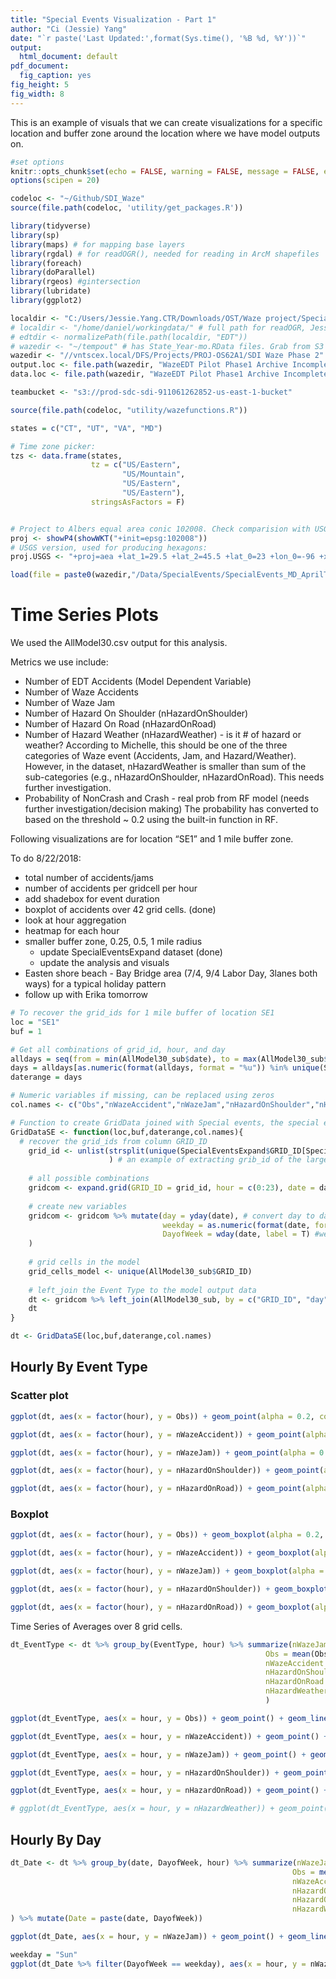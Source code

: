 ```yaml
---
title: "Special Events Visualization - Part 1"
author: "Ci (Jessie) Yang"
date: "`r paste('Last Updated:',format(Sys.time(), '%B %d, %Y'))`"
output:
  html_document: default
pdf_document:
  fig_caption: yes
fig_height: 5
fig_width: 8
---
```


This is an example of visuals that we can create visualizations for a specific location and buffer zone around the location where we have model outputs on.

```r
#set options
knitr::opts_chunk$set(echo = FALSE, warning = FALSE, message = FALSE, error = FALSE)
options(scipen = 20)

codeloc <- "~/Github/SDI_Waze"
source(file.path(codeloc, 'utility/get_packages.R'))

library(tidyverse)
library(sp)
library(maps) # for mapping base layers
library(rgdal) # for readOGR(), needed for reading in ArcM shapefiles
library(foreach)
library(doParallel)
library(rgeos) #gintersection
library(lubridate)
library(ggplot2)

localdir <- "C:/Users/Jessie.Yang.CTR/Downloads/OST/Waze project/Special Events"
# localdir <- "/home/daniel/workingdata/" # full path for readOGR, Jessie don't have this folder.
# edtdir <- normalizePath(file.path(localdir, "EDT"))
# wazedir <- "~/tempout" # has State_Year-mo.RData files. Grab from S3 if necessary
wazedir <- "//vntscex.local/DFS/Projects/PROJ-OS62A1/SDI Waze Phase 2"
output.loc <- file.path(wazedir, "WazeEDT Pilot Phase1 Archive Incomplete/SDI/Model_Output")
data.loc <- file.path(wazedir, "WazeEDT Pilot Phase1 Archive Incomplete/SDI/Data")

teambucket <- "s3://prod-sdc-sdi-911061262852-us-east-1-bucket"

source(file.path(codeloc, "utility/wazefunctions.R")) 

states = c("CT", "UT", "VA", "MD")

# Time zone picker:
tzs <- data.frame(states, 
                  tz = c("US/Eastern",
                         "US/Mountain",
                         "US/Eastern",
                         "US/Eastern"),
                  stringsAsFactors = F)


# Project to Albers equal area conic 102008. Check comparision with USGS version, WKID: 102039
proj <- showP4(showWKT("+init=epsg:102008"))
# USGS version, used for producing hexagons: 
proj.USGS <- "+proj=aea +lat_1=29.5 +lat_2=45.5 +lat_0=23 +lon_0=-96 +x_0=0 +y_0=0 +datum=NAD83 +units=m +no_defs +ellps=GRS80 +towgs84=0,0,0"

load(file = paste0(wazedir,"/Data/SpecialEvents/SpecialEvents_MD_AprilToSept_2017.Rdata"))
```

# Time Series Plots

We used the AllModel30.csv output for this analysis.

Metrics we use include:

* Number of EDT Accidents (Model Dependent Variable)
* Number of Waze Accidents
* Number of Waze Jam
* Number of Hazard On Shoulder (nHazardOnShoulder)
* Number of Hazard On Road (nHazardOnRoad)
* Number of Hazard Weather (nHazardWeather) - is it # of hazard or weather? According to Michelle, this should be one of the three categories of Waze event (Accidents, Jam, and Hazard/Weather). However, in the dataset, nHazardWeather is smaller than sum of the sub-categories (e.g., nHazardOnShoulder, nHazardOnRoad). This needs further investigation.
* Probability of NonCrash and Crash - real prob from RF model (needs further investigation/decision making)
The probability has converted to based on the threshold ~ 0.2 using the built-in function in RF.

Following visualizations are for location "SE1" and 1 mile buffer zone.

To do 8/22/2018:

* total number of accidents/jams
* number of accidents per gridcell per hour
* add shadebox for event duration
* boxplot of accidents over 42 grid cells. (done)
* look at hour aggregation
* heatmap for each hour
* smaller buffer zone, 0.25, 0.5, 1 mile radius 
    + update SpecialEventsExpand dataset (done)
    + update the analysis and visuals
* Easten shore beach - Bay Bridge area (7/4, 9/4 Labor Day, 3lanes both ways) for a typical holiday pattern
* follow up with Erika tomorrow

```r
# To recover the grid_ids for 1 mile buffer of location SE1
loc = "SE1"
buf = 1

# Get all combinations of grid_id, hour, and day
alldays = seq(from = min(AllModel30_sub$date), to = max(AllModel30_sub$date), by = "days") # get all days during April - Sep
days = alldays[as.numeric(format(alldays, format = "%u")) %in% unique(SpecialEventsExpand$DayofWeekN)] # get all Sundays, Saturdays, Tuesdays, and Wednesdays that had special events
daterange = days

# Numeric variables if missing, can be replaced using zeros
col.names <- c("Obs","nWazeAccident","nWazeJam","nHazardOnShoulder","nHazardOnRoad","nHazardWeather")

# Function to create GridData joined with Special events, the special events are linked to date, not hours.
GridDataSE <- function(loc,buf,daterange,col.names){
  # recover the grid_ids from column GRID_ID
    grid_id <- unlist(strsplit(unique(SpecialEventsExpand$GRID_ID[SpecialEventsExpand$Buffer_Miles == buf & SpecialEventsExpand$Location.ID == loc]), split = ",")
                      ) # an example of extracting grib_id of the largest buffer
    
    # all possible combinations
    gridcom <- expand.grid(GRID_ID = grid_id, hour = c(0:23), date = daterange) # for example, if daterange include 105 days, then row number 105840 = 105 days*24 hour*42 grid_id
    
    # create new variables
    gridcom <- gridcom %>% mutate(day = yday(date), # convert day to date
                                  weekday = as.numeric(format(date, format = "%u")), # convert weekday
                                  DayofWeek = wday(date, label = T) #weekdays() returns a full week of day name
    )
    
    # grid cells in the model
    grid_cells_model <- unique(AllModel30_sub$GRID_ID)
    
    # left_join the Event Type to the model output data
    dt <- gridcom %>% left_join(AllModel30_sub, by = c("GRID_ID", "day", "hour","date", "weekday")) %>% mutate_if(colnames(.) %in% col.names,funs(replace(., which(is.na(.)), 0))) %>% left_join(SpecialEvents[,c("Day","EventType","StartTime","EndTime")], by =  c("day" = "Day")) %>% mutate_if(colnames(.) %in% c("EventType"),funs(replace(., which(is.na(.)), "NoEvent"))) %>% mutate(Grid_In_Model = ifelse(GRID_ID %in% grid_cells_model, "Yes", "No"))
    dt
}

dt <- GridDataSE(loc,buf,daterange,col.names)
```

## Hourly By Event Type

### Scatter plot

```r
ggplot(dt, aes(x = factor(hour), y = Obs)) + geom_point(alpha = 0.2, color = "blue") + facet_wrap(~ EventType) + ylab("Number EDT Accident") + ggtitle(paste(loc, buf,"mile buffer"))

ggplot(dt, aes(x = factor(hour), y = nWazeAccident)) + geom_point(alpha = 0.2, color = "blue") + facet_wrap(~ EventType) + ylab("Number Waze Accident") + ggtitle(paste(loc, buf,"mile buffer"))

ggplot(dt, aes(x = factor(hour), y = nWazeJam)) + geom_point(alpha = 0.2, color = "blue") + facet_wrap(~ EventType) + ylab("Number Waze Jam") + ggtitle(paste(loc, buf,"mile buffer"))

ggplot(dt, aes(x = factor(hour), y = nHazardOnShoulder)) + geom_point(alpha = 0.2, color = "blue") + facet_wrap(~ EventType) + ylab("Number Waze Hazard On Shoulder") + ggtitle(paste(loc, buf,"mile buffer"))

ggplot(dt, aes(x = factor(hour), y = nHazardOnRoad)) + geom_point(alpha = 0.2, color = "blue") + facet_wrap(~ EventType) + ylab("Number Waze Hazard On Road") + ggtitle(paste(loc, buf,"mile buffer"))
```
### Boxplot

```r
ggplot(dt, aes(x = factor(hour), y = Obs)) + geom_boxplot(alpha = 0.2, color = "blue") + facet_wrap(~ EventType) + ylab("Number EDT Accident") + ggtitle(paste(loc, buf,"mile buffer"))

ggplot(dt, aes(x = factor(hour), y = nWazeAccident)) + geom_boxplot(alpha = 0.2, color = "blue") + facet_wrap(~ EventType) + ylab("Number Waze Accident") + ggtitle(paste(loc, buf,"mile buffer"))

ggplot(dt, aes(x = factor(hour), y = nWazeJam)) + geom_boxplot(alpha = 0.2, color = "blue") + facet_wrap(~ EventType) + ylab("Number Waze Jam") + ggtitle(paste(loc, buf,"mile buffer"))

ggplot(dt, aes(x = factor(hour), y = nHazardOnShoulder)) + geom_boxplot(alpha = 0.2, color = "blue") + facet_wrap(~ EventType) + ylab("Number Waze Hazard On Shoulder") + ggtitle(paste(loc, buf,"mile buffer"))

ggplot(dt, aes(x = factor(hour), y = nHazardOnRoad)) + geom_boxplot(alpha = 0.2, color = "blue") + facet_wrap(~ EventType) + ylab("Number Waze Hazard On Road") + ggtitle(paste(loc, buf,"mile buffer"))
```

Time Series of Averages over 8 grid cells.

```r
dt_EventType <- dt %>% group_by(EventType, hour) %>% summarize(nWazeJam = mean(nWazeJam),
                                                         Obs = mean(Obs),
                                                         nWazeAccident = mean(nWazeAccident),
                                                         nHazardOnShoulder = mean(nHazardOnShoulder),
                                                         nHazardOnRoad = mean(nHazardOnRoad),
                                                         nHazardWeather = mean(nHazardWeather)
                                                         )

ggplot(dt_EventType, aes(x = hour, y = Obs)) + geom_point() + geom_line() + facet_wrap(~ EventType) + ylab("Average EDT Accident") + ggtitle(paste(loc, buf,"mile buffer"))

ggplot(dt_EventType, aes(x = hour, y = nWazeAccident)) + geom_point() + geom_line() + facet_wrap(~ EventType) + ylab("Average Waze Accident") + ggtitle(paste(loc, buf,"mile buffer"))

ggplot(dt_EventType, aes(x = hour, y = nWazeJam)) + geom_point() + geom_line() + facet_wrap(~ EventType) + ylab("Average Waze Jam") + ggtitle(paste(loc, buf,"mile buffer"))

ggplot(dt_EventType, aes(x = hour, y = nHazardOnShoulder)) + geom_point() + geom_line() + facet_wrap(~ EventType) + ylab("Average Waze Hazard On Shoulder") + ggtitle(paste(loc, buf,"mile buffer"))

ggplot(dt_EventType, aes(x = hour, y = nHazardOnRoad)) + geom_point() + geom_line() + facet_wrap(~ EventType) + ylab("Average Waze Hazard On Road") + ggtitle(paste(loc, buf,"mile buffer"))

# ggplot(dt_EventType, aes(x = hour, y = nHazardWeather)) + geom_point() + geom_line() + facet_wrap(~ EventType) + ylab("Average Waze Hazard or Weather") + ggtitle(paste(loc, buf,"mile buffer"))
```

## Hourly By Day

```r
dt_Date <- dt %>% group_by(date, DayofWeek, hour) %>% summarize(nWazeJam = mean(nWazeJam),
                                                               Obs = mean(Obs),
                                                               nWazeAccident = mean(nWazeAccident),
                                                               nHazardOnShoulder = mean(nHazardOnShoulder),
                                                               nHazardOnRoad = mean(nHazardOnRoad),
                                                               nHazardWeather = mean(nHazardWeather)
) %>% mutate(Date = paste(date, DayofWeek))

ggplot(dt_Date, aes(x = hour, y = nWazeJam)) + geom_point() + geom_line() + facet_wrap(~ Date) + ylab("Average Waze Jam") + ggtitle(paste(loc, buf,"mile buffer")) 

weekday = "Sun"
ggplot(dt_Date %>% filter(DayofWeek == weekday), aes(x = hour, y = nWazeJam)) + geom_point() + geom_line() + facet_wrap(~ Date) + ylab("Average Waze Jam") + ggtitle(paste(loc, buf,"mile buffer", weekday)) 
```
